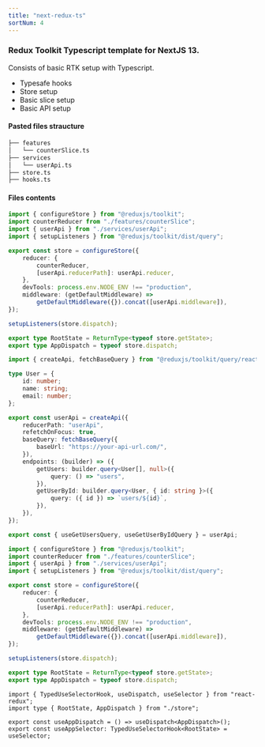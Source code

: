 ```yaml
---
title: "next-redux-ts"
sortNum: 4
---
```


### Redux Toolkit Typescript template for NextJS 13.
Consists of basic RTK setup with Typescript.
- Typesafe hooks
- Store setup
- Basic slice setup
- Basic API setup

#### Pasted files straucture
```bash
├── features
│   └── counterSlice.ts
├── services
│   └── userApi.ts
├── store.ts
├── hooks.ts
```

#### Files contents
```ts title="./features/counterSlice.ts"
import { configureStore } from "@reduxjs/toolkit";
import counterReducer from "./features/counterSlice";
import { userApi } from "./services/userApi";
import { setupListeners } from "@reduxjs/toolkit/dist/query";

export const store = configureStore({
    reducer: {
        counterReducer,
        [userApi.reducerPath]: userApi.reducer,
    },
    devTools: process.env.NODE_ENV !== "production",
    middleware: (getDefaultMiddleware) =>
        getDefaultMiddleware({}).concat([userApi.middleware]),
});

setupListeners(store.dispatch);

export type RootState = ReturnType<typeof store.getState>;
export type AppDispatch = typeof store.dispatch;
```
```ts title="./services/userApi.ts"
import { createApi, fetchBaseQuery } from "@reduxjs/toolkit/query/react";

type User = {
    id: number;
    name: string;
    email: number;
};

export const userApi = createApi({
    reducerPath: "userApi",
    refetchOnFocus: true,
    baseQuery: fetchBaseQuery({
        baseUrl: "https://your-api-url.com/",
    }),
    endpoints: (builder) => ({
        getUsers: builder.query<User[], null>({
            query: () => "users",
        }),
        getUserById: builder.query<User, { id: string }>({
            query: ({ id }) => `users/${id}`,
        }),
    }),
});

export const { useGetUsersQuery, useGetUserByIdQuery } = userApi;
```
```ts title="./store.ts"
import { configureStore } from "@reduxjs/toolkit";
import counterReducer from "./features/counterSlice";
import { userApi } from "./services/userApi";
import { setupListeners } from "@reduxjs/toolkit/dist/query";

export const store = configureStore({
    reducer: {
        counterReducer,
        [userApi.reducerPath]: userApi.reducer,
    },
    devTools: process.env.NODE_ENV !== "production",
    middleware: (getDefaultMiddleware) =>
        getDefaultMiddleware({}).concat([userApi.middleware]),
});

setupListeners(store.dispatch);

export type RootState = ReturnType<typeof store.getState>;
export type AppDispatch = typeof store.dispatch;
```
```tsx title="./hooks.tsx"
import { TypedUseSelectorHook, useDispatch, useSelector } from "react-redux";
import type { RootState, AppDispatch } from "./store";

export const useAppDispatch = () => useDispatch<AppDispatch>();
export const useAppSelector: TypedUseSelectorHook<RootState> = useSelector;
```
